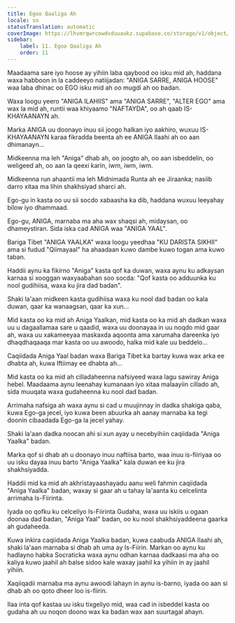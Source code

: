 ```yaml
---
title: Egoo Qaaliga Ah
locale: so
statusTranslation: automatic
coverImage: https://lhvmrqwrcowdvduuaukz.supabase.co/storage/v1/object/public/strapi-uploads/small_cover-tratado-de-psicologia-revolucionaria.webp-5e15e1cec4e0ebebcde5d7fc7565d8fd.webp
sidebar:
    label: 11. Egoo Qaaliga Ah
    order: 11
---
```

Maadaama sare iyo hoose ay yihiin laba qaybood oo isku mid ah, haddana waxa habboon in la caddeeyo natiijadan: "ANIGA SARRE, ANIGA HOOSE" waa laba dhinac oo EGO isku mid ah oo mugdi ah oo badan.

Waxa loogu yeero "ANIGA ILAHIIS" ama "ANIGA SARRE", "ALTER EGO" ama wax la mid ah, runtii waa khiyaamo "NAFTAYDA", oo ah qaab IS-KHAYAANAYN ah.

Marka ANIGA uu doonayo inuu sii joogo halkan iyo aakhiro, wuxuu IS-KHAYAANAYN karaa fikradda beenta ah ee ANIGA Ilaahi ah oo aan dhimanayn...

Midkeenna ma leh "Aniga" dhab ah, oo joogto ah, oo aan isbeddelin, oo weligeed ah, oo aan la qeexi karin, iwm, iwm, iwm.

Midkeenna run ahaantii ma leh Midnimada Runta ah ee Jiraanka; nasiib darro xitaa ma lihin shakhsiyad sharci ah.

Ego-gu in kasta oo uu sii socdo xabaasha ka dib, haddana wuxuu leeyahay bilow iyo dhammaad.

Ego-gu, ANIGA, marnaba ma aha wax shaqsi ah, midaysan, oo dhameystiran. Sida iska cad ANIGA waa "ANIGA YAAL".

Bariga Tibet "ANIGA YAALKA" waxa loogu yeedhaa "KU DARISTA SIKHII" ama si fudud "Qiimayaal" ha ahaadaan kuwo dambe kuwo togan ama kuwo taban.

Haddii aynu ka fikirno "Aniga" kasta qof ka duwan, waxa aynu ku adkaysan karnaa si xooggan waxyaabahan soo socda: "Qof kasta oo adduunka ku nool gudihiisa, waxa ku jira dad badan".

Shaki la'aan midkeen kasta gudihiisa waxa ku nool dad badan oo kala duwan, qaar ka wanaagsan, qaar ka xun...

Mid kasta oo ka mid ah Aniga Yaalkan, mid kasta oo ka mid ah dadkan waxa uu u dagaallamaa sare u qaadid, waxa uu doonayaa in uu noqdo mid gaar ah, waxa uu xakameeyaa maskaxda aqoonta ama xarumaha dareenka iyo dhaqdhaqaaqa mar kasta oo uu awoodo, halka mid kale uu beddelo...

Caqiidada Aniga Yaal badan waxa Bariga Tibet ka bartay kuwa wax arka ee dhabta ah, kuwa Iftiimay ee dhabta ah...

Mid kasta oo ka mid ah cilladaheenna nafsiyeed waxa lagu sawiray Aniga hebel. Maadaama aynu leenahay kumanaan iyo xitaa malaayiin cillado ah, sida muuqata waxa gudaheenna ku nool dad badan.

Arrimaha nafsiga ah waxa aynu si cad u muujinnay in dadka shakiga qaba, kuwa Ego-ga jecel, iyo kuwa been abuurka ah aanay marnaba ka tegi doonin cibaadada Ego-ga la jecel yahay.

Shaki la'aan dadka noocan ahi si xun ayay u necebyihiin caqiidada "Aniga Yaalka" badan.

Marka qof si dhab ah u doonayo inuu naftiisa barto, waa inuu is-fiiriyaa oo uu isku dayaa inuu barto "Aniga Yaalka" kala duwan ee ku jira shakhsiyadda.

Haddii mid ka mid ah akhristayaashayadu aanu weli fahmin caqiidada "Aniga Yaalka" badan, waxay si gaar ah u tahay la'aanta ku celcelinta arrimaha Is-Fiirinta.

Iyada oo qofku ku celceliyo Is-Fiirinta Gudaha, waxa uu iskiis u ogaan doonaa dad badan, "Aniga Yaal" badan, oo ku nool shakhsiyaddeena gaarka ah gudaheeda.

Kuwa inkira caqiidada Aniga Yaalka badan, kuwa caabuda ANIGA Ilaahi ah, shaki la'aan marnaba si dhab ah uma ay Is-Fiirin. Markan oo aynu ku hadlayno habka Socraticka waxa aynu odhan karnaa dadkaasi ma aha oo kaliya kuwo jaahil ah balse sidoo kale waxay jaahil ka yihiin in ay jaahil yihiin.

Xaqiiqadii marnaba ma aynu awoodi lahayn in aynu is-barno, iyada oo aan si dhab ah oo qoto dheer loo is-fiirin.

Ilaa inta qof kastaa uu isku tixgeliyo mid, waa cad in isbeddel kasta oo gudaha ah uu noqon doono wax ka badan wax aan suurtagal ahayn.

